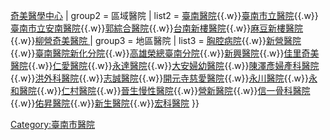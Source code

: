 {{Navbox with columns
| name = 臺南市醫院
| state = {{{state|expanded}}}
| title = [[臺南市]][[醫院]]
| listclass = hlist
| group1 = 醫學中心
| list1  = [[國立成功大學醫學院附設醫院|成功大學附設醫院]]{{.w}} [[奇美醫療財團法人|奇美醫學中心]]
| group2 = 區域醫院
| list2  =  [[衛生福利部臺南醫院|臺南醫院]]{{.w}}[[臺南市立醫院]]{{.w}}[[臺南市立安南醫院]]{{.w}}[[郭綜合醫院]]{{.w}}[[新樓醫療財團法人|台南新樓醫院]]{{.w}}[[新樓醫療財團法人|麻豆新樓醫院]]{{.w}}[[奇美醫療財團法人|柳營奇美醫院 ]]
| group3 = 地區醫院
| list3  = [[衛生福利部胸腔病院|胸腔病院]]{{.w}}[[衛生福利部新營醫院|新營醫院]]{{.w}}[[衛生福利部臺南醫院|臺南醫院新化分院]]{{.w}}[[高雄榮民總醫院|高雄榮總臺南分院]]{{.w}}[[新興醫療社團法人新興醫院|新興醫院]]{{.w}}[[奇美醫療財團法人|佳里奇美醫院]]{{.w}}[[仁愛醫療社團法人仁愛醫院|仁愛醫院]]{{.w}}[[永達醫療社團法人永達醫院|永達醫院]]{{.w}}[[臺南大安婦幼醫院|大安婦幼醫院]]{{.w}}[[陳澤彥婦產科醫院]]{{.w}}[[臺南洪外科醫院|洪外科醫院]]{{.w}}[[志誠醫院]]{{.w}}[[開元寺慈愛醫院]]{{.w}}[[臺南永川醫院|永川醫院]]{{.w}}[[臺南永和醫院|永和醫院]]{{.w}}[[仁村醫院]]{{.w}}[[晉生醫療社團法人晉生慢性醫院|晉生慢性醫院]]{{.w}}[[營新醫院]]{{.w}}[[臺南信一骨科醫院|信一骨科醫院]]{{.w}}[[臺南佑昇醫院|佑昇醫院]]{{.w}}[[臺南新生醫院|新生醫院]]{{.w}}[[宏科醫院]]
}}
<noinclude>
{{collapsible option}}
[[Category:臺南市醫院]]
</noinclude>
